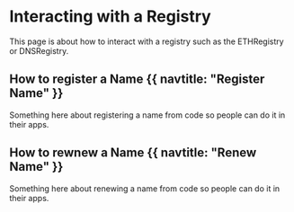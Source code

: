 # Interacting with a Registry

This page is about how to interact with a registry such as the ETHRegistry or DNSRegistry.

## How to register a Name {{ navtitle: "Register Name" }}

Something here about registering a name from code so people can do it in their apps.

## How to rewnew a Name {{ navtitle: "Renew Name" }}

Something here about renewing a name from code so people can do it in their apps.

